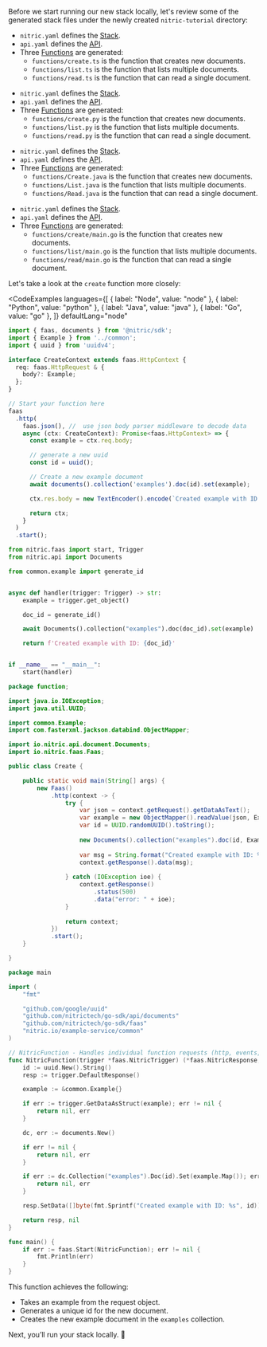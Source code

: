 Before we start running our new stack locally, let's review some of the generated stack files under the newly created `nitric-tutorial` directory:

<ShowIf lang="node">

- `nitric.yaml` defines the [Stack](/docs/intro/concepts/stacks).
- `api.yaml` defines the [API](/docs/intro/concepts/nitric-apis).
- Three [Functions](/docs/intro/concepts/functions) are generated:
  - `functions/create.ts` is the function that creates new documents.
  - `functions/list.ts` is the function that lists multiple documents.
  - `functions/read.ts` is the function that can read a single document.

</ShowIf>
<ShowIf lang="python">

- `nitric.yaml` defines the [Stack](/docs/intro/concepts/stacks).
- `api.yaml` defines the [API](/docs/intro/concepts/nitric-apis).
- Three [Functions](/docs/intro/concepts/functions) are generated:
  - `functions/create.py` is the function that creates new documents.
  - `functions/list.py` is the function that lists multiple documents.
  - `functions/read.py` is the function that can read a single document.

</ShowIf>
<ShowIf lang="java">

- `nitric.yaml` defines the [Stack](/docs/intro/concepts/stacks).
- `api.yaml` defines the [API](/docs/intro/concepts/nitric-apis).
- Three [Functions](/docs/intro/concepts/functions) are generated:
  - `functions/Create.java` is the function that creates new documents.
  - `functions/List.java` is the function that lists multiple documents.
  - `functions/Read.java` is the function that can read a single document.

</ShowIf>
<ShowIf lang="go">

- `nitric.yaml` defines the [Stack](/docs/intro/concepts/stacks).
- `api.yaml` defines the [API](/docs/intro/concepts/nitric-apis).
- Three [Functions](/docs/intro/concepts/functions) are generated:
  - `functions/create/main.go` is the function that creates new documents.
  - `functions/list/main.go` is the function that lists multiple documents.
  - `functions/read/main.go` is the function that can read a single document.

</ShowIf>

Let's take a look at the `create` function more closely:

<CodeExamples 
	languages={[
	{
		label: "Node",
		value: "node"
	},
	{
		label: "Python",
		value: "python"
	},
	{
		label: "Java",
		value: "java"
	},
	{
		label: "Go",
		value: "go"
	},
	]}
	defaultLang="node"
>

<CodeExample lang="node">

```typescript
import { faas, documents } from '@nitric/sdk';
import { Example } from '../common';
import { uuid } from 'uuidv4';

interface CreateContext extends faas.HttpContext {
  req: faas.HttpRequest & {
    body?: Example;
  };
}

// Start your function here
faas
  .http(
    faas.json(), //  use json body parser middleware to decode data
    async (ctx: CreateContext): Promise<faas.HttpContext> => {
      const example = ctx.req.body;

      // generate a new uuid
      const id = uuid();

      // Create a new example document
      await documents().collection('examples').doc(id).set(example);

      ctx.res.body = new TextEncoder().encode(`Created example with ID: ${id}`);

      return ctx;
    }
  )
  .start();
```

</CodeExample>

<CodeExample lang="python">

```python
from nitric.faas import start, Trigger
from nitric.api import Documents

from common.example import generate_id


async def handler(trigger: Trigger) -> str:
    example = trigger.get_object()

    doc_id = generate_id()

    await Documents().collection("examples").doc(doc_id).set(example)

    return f'Created example with ID: {doc_id}'


if __name__ == "__main__":
    start(handler)
```

</CodeExample>

<CodeExample lang="java">

```java
package function;

import java.io.IOException;
import java.util.UUID;

import common.Example;
import com.fasterxml.jackson.databind.ObjectMapper;

import io.nitric.api.document.Documents;
import io.nitric.faas.Faas;

public class Create {

    public static void main(String[] args) {
        new Faas()
            .http(context -> {
                try {
                    var json = context.getRequest().getDataAsText();
                    var example = new ObjectMapper().readValue(json, Example.class);
                    var id = UUID.randomUUID().toString();
        
                    new Documents().collection("examples").doc(id, Example.class).set(example);
        
                    var msg = String.format("Created example with ID: %s", id);
                    context.getResponse().data(msg);
        
                } catch (IOException ioe) {
                    context.getResponse()
                        .status(500)
                        .data("error: " + ioe);
                }
        
                return context;
            })
            .start();
    }

}
```

</CodeExample>

<CodeExample lang="go">

```go
package main

import (
	"fmt"

	"github.com/google/uuid"
	"github.com/nitrictech/go-sdk/api/documents"
	"github.com/nitrictech/go-sdk/faas"
	"nitric.io/example-service/common"
)

// NitricFunction - Handles individual function requests (http, events, etc.)
func NitricFunction(trigger *faas.NitricTrigger) (*faas.NitricResponse, error) {
	id := uuid.New().String()
	resp := trigger.DefaultResponse()

	example := &common.Example{}

	if err := trigger.GetDataAsStruct(example); err != nil {
		return nil, err
	}

	dc, err := documents.New()

	if err != nil {
		return nil, err
	}

	if err := dc.Collection("examples").Doc(id).Set(example.Map()); err != nil {
		return nil, err
	}

	resp.SetData([]byte(fmt.Sprintf("Created example with ID: %s", id)))

	return resp, nil
}

func main() {
	if err := faas.Start(NitricFunction); err != nil {
		fmt.Println(err)
	}
}
```

</CodeExample>

</CodeExamples>

This function achieves the following:

- Takes an example from the request object.
- Generates a unique id for the new document.
- Creates the new example document in the `examples` collection.

Next, you’ll run your stack locally. 🚀
